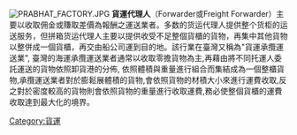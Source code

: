 {{Expand language|1=en|time=2021-09-09T10:53:17+00:00}}
{{Unreferenced|time=2021-09-09T10:53:17+00:00}}
[[File:PRABHAT_FACTORY.JPG|thumb]]
'''貨運代理人'''（Forwarder或Freight Forwarder）主要以收取佣金或賺取差價為報酬之運送業者。多数的货运代理人提供整个货柜的运送服务，但拼箱货运代理人主要以提供收受不足整個貨櫃的貨物，再集中其他貨物以整併成一個貨櫃，再交由船公司運到目的地。該行業在臺灣又稱為"貨運承攬運送業", 臺灣的海運承攬運送業者通常以收取零擔貨物為主,再藉由將不同托運人委託運送的貨物依照卸貨港的分佈, 依照體積與重量進行組合而集結成為一個整櫃貨物,承攬運送業者對於膨鬆展體積的貨物,會依照貨物的材積大小來進行運費收取,反之對於密度較高的貨物則會依照貨物的重量進行收取運費,務必使整個貨櫃的運費收取達到最大化的境界。

{{交通小作品}}
[[Category:貨運|Category:貨運]]